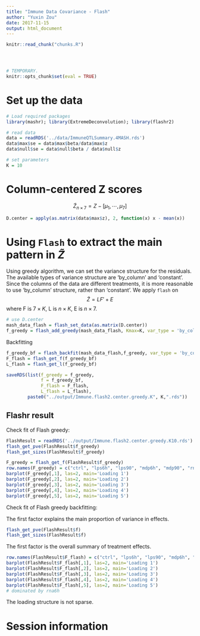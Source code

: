 ```yaml
---
title: "Immune Data Covariance - Flash"
author: "Yuxin Zou"
date: 2017-11-15
output: html_document
---
```

```r
knitr::read_chunk("chunks.R")
```

<!-- Update knitr chunk options -->
```r
```

<!-- Insert the date the file was last updated -->
```r
```

<!-- Insert the code version (Git commit SHA1) if Git repository exists and R
 package git2r is installed -->
```r
```

```r
# TEMPORARY.
knitr::opts_chunk$set(eval = TRUE)
```

# Set up the data
```r
# Load required packages
library(mashr); library(ExtremeDeconvolution); library(flashr2)
```
```r
# read data
data = readRDS('../data/ImmuneQTLSummary.4MASH.rds')
data$max$se = data$max$beta/data$max$z
data$null$se = data$null$beta / data$null$z

# set parameters
K = 10
```

# Column-centered Z scores
$$ \tilde{Z}_{n\times 7} = Z-[\mu_{1}, \cdots, \mu_{7}]$$
```r
D.center = apply(as.matrix(data$max$z), 2, function(x) x - mean(x))
```

# Using `Flash` to extract the main pattern in $\tilde{Z}$

Using greedy algorithm, we can set the variance structure for the residuals. The available types of variance structure are 'by_column' and 'constant'. Since the columns of the data are different treatments, it is more reasonable to use 'by_column' structure, rather than 'constant'. We apply `flash` on 
$$ \tilde{Z} = LF' + E $$
where F is $7 \times K$, L is $n \times K$, E is $n\times7$.

```r
# use D.center
mash_data_flash = flash_set_data(as.matrix(D.center))
f_greedy = flash_add_greedy(mash_data_flash, Kmax=K, var_type = 'by_column')
```

Backfitting
```r
f_greedy_bf = flash_backfit(mash_data_flash,f_greedy, var_type = 'by_column')
F_flash = flash_get_f(f_greedy_bf)
L_flash = flash_get_l(f_greedy_bf)

saveRDS(list(f_greedy = f_greedy,
             f = f_greedy_bf,
             F_flash = F_flash,
             L_flash = L_flash),
        paste0("../output/Immune.flash2.center.greedy.K", K,".rds"))
```

## Flashr result

Check fit of Flash greedy:
```r
FlashResult = readRDS('../output/Immune.flash2.center.greedy.K10.rds')
flash_get_pve(FlashResult$f_greedy)
flash_get_sizes(FlashResult$f_greedy)

F_greedy = flash_get_f(FlashResult$f_greedy)
row.names(F_greedy) = c("ctrl", "lps6h", "lps90", "mdp6h", "mdp90", "rna6h", "rna90")
barplot(F_greedy[,1], las=2, main='Loading 1')
barplot(F_greedy[,2], las=2, main='Loading 2')
barplot(F_greedy[,3], las=2, main='Loading 3')
barplot(F_greedy[,4], las=2, main='Loading 4')
barplot(F_greedy[,5], las=2, main='Loading 5')
```

Check fit of Flash greedy backfitting:

The first factor explains the main proportion of variance in effects.
```r
flash_get_pve(FlashResult$f)
flash_get_sizes(FlashResult$f)
```

The first factor is the overall summary of treatment effects.
```r
row.names(FlashResult$F_flash) = c("ctrl", "lps6h", "lps90", "mdp6h", "mdp90", "rna6h", "rna90")
barplot(FlashResult$F_flash[,1], las=2, main='Loading 1')
barplot(FlashResult$F_flash[,2], las=2, main='Loading 2')
barplot(FlashResult$F_flash[,3], las=2, main='Loading 3')
barplot(FlashResult$F_flash[,4], las=2, main='Loading 4')
barplot(FlashResult$F_flash[,5], las=2, main='Loading 5')
# dominated by rna6h
```

The loading structure is not sparse. 

# Session information

<!-- Insert the session information into the document -->
```r
```
